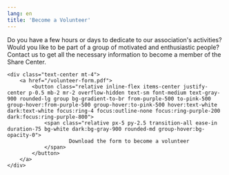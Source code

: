 ```yaml
---
lang: en
title: 'Become a Volunteer'
---
```


<section>
	<p>
		Do you have a few hours or days to dedicate to our association's activities? Would you like to be part of a group of
		motivated and enthusiastic people? Contact us to get all the necessary information to become a member of the Share
		Center.
	</p>

    <div class="text-center mt-4">
    	<a href="/volunteer-form.pdf">
    		<button class="relative inline-flex items-center justify-center p-0.5 mb-2 mr-2 overflow-hidden text-sm font-medium text-gray-900 rounded-lg group bg-gradient-to-br from-purple-500 to-pink-500 group-hover:from-purple-500 group-hover:to-pink-500 hover:text-white dark:text-white focus:ring-4 focus:outline-none focus:ring-purple-200 dark:focus:ring-purple-800">
    			<span class="relative px-5 py-2.5 transition-all ease-in duration-75 bg-white dark:bg-gray-900 rounded-md group-hover:bg-opacity-0">
    					Download the form to become a volunteer
    			</span>
    		</button>
    	</a>
    </div>

</section>
